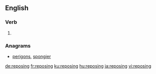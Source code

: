 ==English==

===Verb===
{{head|en|present participle}}

# {{present participle of|repose|lang=en|nocat=1}}

===Anagrams===
* [[perigons#English|perigons]], [[spongier#English|spongier]]

[[de:reposing]]
[[fr:reposing]]
[[ku:reposing]]
[[hu:reposing]]
[[ja:reposing]]
[[vi:reposing]]